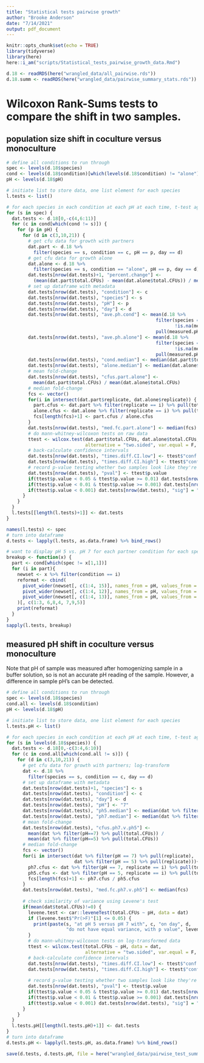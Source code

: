 ```yaml
---
title: "Statistical tests pairwise growth"
author: "Brooke Anderson"
date: "7/14/2021"
output: pdf_document
---
```


```r
knitr::opts_chunk$set(echo = TRUE)
library(tidyverse)
library(here)
here::i_am("scripts/Statistical_tests_pairwise_growth_data.Rmd")
```

```r
d.18 <- readRDS(here("wrangled_data/all_pairwise.rds"))
d.18.summ <- readRDS(here("wrangled_data/pairwise_summary_stats.rds"))
```


# Wilcoxon Rank-Sums tests to compare the shift in two samples.

## population size shift in coculture versus monoculture

```r
# define all conditions to run through
spec <- levels(d.18$species)
cond <- levels(d.18$condition)[which(levels(d.18$condition) != "alone")]
pH <- levels(d.18$pH)

# initiate list to store data, one list element for each species
l.tests <- list()

# for each species in each condition at each pH at each time, t-test against alone cfus
for (s in spec) {
  dat.tests <- d.18[0,-c(4,6:11)]
  for (c in cond[which(cond != s)]) {
    for (p in pH) {
      for (d in c(3,10,21)) {
        # get cfu data for growth with partners
        dat.part <- d.18 %>% 
          filter(species == s, condition == c, pH == p, day == d)
        # get cfu data for growth alone
        dat.alone <- d.18 %>% 
          filter(species == s, condition == "alone", pH == p, day == d)
        dat.tests[nrow(dat.tests)+1, "percent.change"] <- 
          (mean(dat.part$total.CFUs) - mean(dat.alone$total.CFUs)) / mean(dat.alone$total.CFUs)# 
        # set up dataframe with metadata
        dat.tests[nrow(dat.tests), "condition"] <- c
        dat.tests[nrow(dat.tests), "species"] <- s
        dat.tests[nrow(dat.tests), "pH"] <- p
        dat.tests[nrow(dat.tests), "day"] <- d
        dat.tests[nrow(dat.tests), "ave.ph.cond"] <- mean(d.18 %>% 
                                                       filter(species == s, condition == c, day == d, 
                                                              !is.na(measured.pH)) %>% 
                                                       pull(measured.pH))
        dat.tests[nrow(dat.tests), "ave.ph.alone"] <- mean(d.18 %>% 
                                                       filter(species == s, condition == "alone", day == d, 
                                                              !is.na(measured.pH)) %>% 
                                                       pull(measured.pH))
        dat.tests[nrow(dat.tests), "cond.median"] <- median(dat.part$total.CFUs)
        dat.tests[nrow(dat.tests), "alone.median"] <- median(dat.alone$total.CFUs)
        # mean fold-change
        dat.tests[nrow(dat.tests), "cfus.part.alone"] <- 
          mean(dat.part$total.CFUs) / mean(dat.alone$total.CFUs)
        # median fold-change
        fcs <- vector()  
        for(i in intersect(dat.part$replicate, dat.alone$replicate)) {
          part.cfus <- dat.part %>% filter(replicate == i) %>% pull(total.CFUs)
          alone.cfus <- dat.alone %>% filter(replicate == i) %>% pull(total.CFUs)
          fcs[length(fcs)+1] <- part.cfus / alone.cfus
        }
        dat.tests[nrow(dat.tests), "med.fc.part.alone"] <- median(fcs)
        # do mann-whitney-wilcoxon tests on raw data
        ttest <- wilcox.test(dat.part$total.CFUs, dat.alone$total.CFUs, 
                             alternative = "two.sided", var.equal = F, conf.int = T)
        # back-calculate confidence intervals
        dat.tests[nrow(dat.tests), "times.diff.CI.low"] <- ttest$"conf.int"[1]
        dat.tests[nrow(dat.tests), "times.diff.CI.high"] <- ttest$"conf.int"[2]
        # record p-value testing whether two samples look like they're from the same population
        dat.tests[nrow(dat.tests), "pval"] <- ttest$p.value
        if(ttest$p.value < 0.05 & ttest$p.value >= 0.01) dat.tests[nrow(dat.tests), "sig"] = "*"
        if(ttest$p.value < 0.01 & ttest$p.value >= 0.001) dat.tests[nrow(dat.tests), "sig"] = "**"
        if(ttest$p.value < 0.001) dat.tests[nrow(dat.tests), "sig"] = "***"
      }
    }
  }
  l.tests[[length(l.tests)+1]] <- dat.tests
}

names(l.tests) <- spec
# turn into dataframe
d.tests <- lapply(l.tests, as.data.frame) %>% bind_rows()
```


```r
# want to display pH 5 vs. pH 7 for each partner condition for each species.
breakup <- function(x) {
  part <- cond[which(spec != x[1,1])]
  for (i in part){
    newset <- x %>% filter(condition == i)
    reformat <- cbind(
      pivot_wider(newset[, c(1:4, 15)], names_from = pH, values_from = sig, names_prefix = "sig.ph"),
      pivot_wider(newset[, c(1:4, 12)], names_from = pH, values_from = times.diff.CI.low, names_prefix = "times.diff.CI.low.pH") %>% select(starts_with("times")),
      pivot_wider(newset[, c(1:4, 13)], names_from = pH, values_from = times.diff.CI.high, names_prefix = "times.diff.CI.high.pH") %>% select(starts_with("times"))
    )[, c(1:3, 6,8,4, 7,9,5)]
    print(reformat)
  }
}
sapply(l.tests, breakup)
```

## measured pH shift in coculture versus monoculture

Note that pH of sample was measured after homogenizing sample in a buffer solution, so is not an accurate pH reading of the sample. However, a difference in sample pH's can be detected.

```r
# define all conditions to run through
spec <- levels(d.18$species)
cond.all <- levels(d.18$condition)
pH <- levels(d.18$pH)

# initiate list to store data, one list element for each species
l.tests.pH <- list()

# for each species in each condition at each pH at each time, t-test against alone
for (s in levels(d.18$species)) {
  dat.tests <- d.18[0,-c(3:4,6:10)]
  for (c in cond.all[which(cond.all != s)]) {
    for (d in c(3,10,21)) {
      # get cfu data for growth with partners; log-transform
      dat <- d.18 %>% 
        filter(species == s, condition == c, day == d)
      # set up dataframe with metadata
      dat.tests[nrow(dat.tests)+1, "species"] <- s
      dat.tests[nrow(dat.tests), "condition"] <- c
      dat.tests[nrow(dat.tests), "day"] <- d
      dat.tests[nrow(dat.tests), "pH"] <- "7"
      dat.tests[nrow(dat.tests), "ph5.median"] <- median(dat %>% filter(pH==5) %>% pull(total.CFUs))
      dat.tests[nrow(dat.tests), "ph7.median"] <- median(dat %>% filter(pH==7) %>% pull(total.CFUs))
      # mean fold-change
      dat.tests[nrow(dat.tests), "cfus.ph7.v.ph5"] <- 
        mean(dat %>% filter(pH==7) %>% pull(total.CFUs)) / 
        mean(dat %>% filter(pH==5) %>% pull(total.CFUs))
      # median fold-change
      fcs <- vector()  
      for(i in intersect(dat %>% filter(pH == 7) %>% pull(replicate), 
                         dat %>% filter(pH == 5) %>% pull(replicate))){
        ph7.cfus <- dat %>% filter(pH == 7, replicate == i) %>% pull(total.CFUs)
        ph5.cfus <- dat %>% filter(pH == 5, replicate == i) %>% pull(total.CFUs)
        fcs[length(fcs)+1] <- ph7.cfus / ph5.cfus
      }
      dat.tests[nrow(dat.tests), "med.fc.ph7.v.ph5"] <- median(fcs)
      
      # check similarity of variance using Levene's test
      if(mean(dat$total.CFUs)!=0) {
        levene.test <- car::leveneTest(total.CFUs ~ pH, data = dat)
        if (levene.test$"Pr(>F)"[1] <= 0.05) {
          print(paste(s, "at pH 5 versus pH 7 with", c, "on day", d, 
                      "do not have equal variance, with p value", levene.test$"Pr(>F)"[1]))
        }
        # do mann-whitney-wilcoxon tests on log-transformed data
        ttest <- wilcox.test(total.CFUs ~ pH, data = dat, 
                             alternative = "two.sided", var.equal = F, conf.int = T)
        # back-calculate confidence intervals
        dat.tests[nrow(dat.tests), "times.diff.CI.low"] <- ttest$"conf.int"[1]
        dat.tests[nrow(dat.tests), "times.diff.CI.high"] <- ttest$"conf.int"[2]
        
        # record p-value testing whether two samples look like they're from the same population
        dat.tests[nrow(dat.tests), "pval"] <- ttest$p.value
        if(ttest$p.value < 0.05 & ttest$p.value >= 0.01) dat.tests[nrow(dat.tests), "sig"] = "*"
        if(ttest$p.value < 0.01 & ttest$p.value >= 0.001) dat.tests[nrow(dat.tests), "sig"] = "**"
        if(ttest$p.value < 0.001) dat.tests[nrow(dat.tests), "sig"] = "***"
      }
    }
  }
  l.tests.pH[[length(l.tests.pH)+1]] <- dat.tests
}
# turn into dataframe
d.tests.pH <- lapply(l.tests.pH, as.data.frame) %>% bind_rows()
```


```r
save(d.tests, d.tests.pH, file = here("wrangled_data/pairwise_test_summaries.RData"))
```


